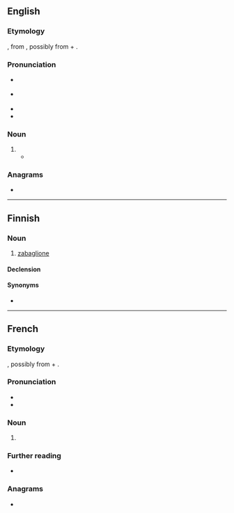 ==English==

===Etymology===
{{bor|en|fr|sabayon}}, from {{der|en|it|zabaglione|zabaione}}, possibly from {{der|en|la|sabaia||Illyrian barley beer|pos=from an {{der|en|xil|-}} word probably from {{der|en|ine-pro|*sab-||taste}}}} + {{m|it|-one|pos=augmentative suffix}}.

===Pronunciation===
* {{a|UK}} {{IPA|/ˈsabaɪjɒ̃/|lang=en}}
* {{a|US}} {{IPA|/ˌsɑbaɪˈoʊn/|/ˌsɑbɑˈjoʊn/|lang=en}}
* {{rhymes|əʊn|lang=en}}
* {{hyphenation|sa|ba|yon|lang=en}}

===Noun===
{{en-noun|~}}

# {{synonym of|zabaglione|lang=en}}
#* {{quote-journal|lang=en|date=June 3, 2007|author=Amanda Hesser|title=Cooking|work=New York Times|url=http://www.nytimes.com/2007/06/03/books/review/Hesser-t.html
|passage=An orange-blossom-water '''sabayon''' is thickened in the microwave (and I will never again make finicky sabayon any other way).}}

===Anagrams===
* {{anagrams|en|a=aabnosy|Bayonas}}

----

==Finnish==

===Noun===
{{fi-noun}}

# {{lb|fi|food}} [[zabaglione]]

====Declension====
{{fi-decl-risti|sabayon|||a|i=0}}

====Synonyms====
* {{l|fi|viinivaahtokastike}}

----

==French==

===Etymology===
{{bor|fr|it|zabaione}}, possibly from {{der|fr|la|sabaia||Illyrian barley beer|pos=from an {{der|fr|xil|-}} word probably from {{der|fr|ine-pro|*sab-||taste}}}} + {{m|it|-one|pos=augmentative suffix}}.

===Pronunciation===
{{wikipedia|lang=fr}}
* {{fr-IPA|sabaïon}}
* {{rhymes|ɔ̃|lang=fr}}

===Noun===
{{fr-noun|m|~}}

# {{l|en|zabaglione}} {{gloss|custard-like dessert made with egg yolks, sugar and Marsala wine}}
#: {{syn|fr|zambajon}}

===Further reading===
* {{R:TLFi}}

===Anagrams===
* {{anagrams|fr|abayons}}

{{topics|fr|Desserts}}